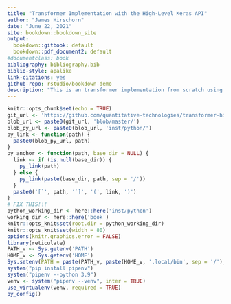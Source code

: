 ```yaml
---
title: "Transformer Implementation with the High-Level Keras API"
author: "James Hirschorn"
date: "June 22, 2021"
site: bookdown::bookdown_site
output: 
  bookdown::gitbook: default
  bookdown::pdf_document2: default
#documentclass: book
bibliography: bibliography.bib
biblio-style: apalike
link-citations: yes
github-repo: rstudio/bookdown-demo
description: "This is an transformer implementation from scratch using the Keras API."
---
```


\newcommand{\reals}{\mathbb R}
\newcommand{\dmodel}{d_{\mathrm{model}}}
\newcommand{\Th}{{^{\mathrm{th}}}}
\newcommand{\espc}{\quad}
\renewcommand{\div}{\mathbin{/}}


```r
knitr::opts_chunk$set(echo = TRUE)
git_url <- 'https://github.com/quantitative-technologies/transformer-high-level-keras-api/'
blob_url <- paste0(git_url, 'blob/master/')
blob_py_url <- paste0(blob_url, 'inst/python/')
py_link <- function(path) {
  paste0(blob_py_url, path)
}
py_anchor <- function(path, base_dir = NULL) {
  link <- if (is.null(base_dir)) {
    py_link(path)
  } else {
    py_link(paste(base_dir, path, sep = '/'))
  }
  paste0('[`', path, '`]', '(', link, ')')
}
# FIX THIS!!!
python_working_dir <- here::here('inst/python')
working_dir <- here::here('book')
knitr::opts_knit$set(root.dir = python_working_dir)
knitr::opts_knit$set(width = 80)
options(knitr.graphics.error = FALSE)
library(reticulate)
PATH_v <- Sys.getenv('PATH')
HOME_v <- Sys.getenv('HOME')
Sys.setenv(PATH = paste(PATH_v, paste(HOME_v, '.local/bin', sep = '/'), sep = ':'))
system("pip install pipenv")
system("pipenv --python 3.9")
venv <- system("pipenv --venv", inter = TRUE)
use_virtualenv(venv, required = TRUE)
py_config()
```

<!-- # Prerequisites -->
